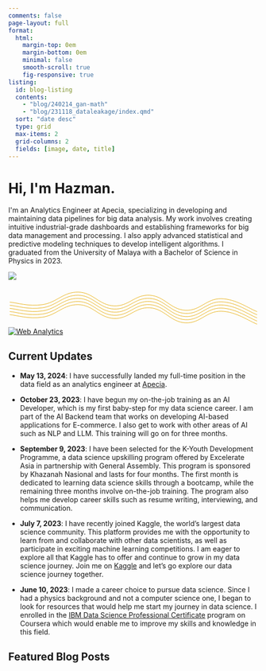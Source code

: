 ```yaml
---
comments: false
page-layout: full
format:
  html: 
    margin-top: 0em
    margin-bottom: 0em
    minimal: false
    smooth-scroll: true
    fig-responsive: true
listing:
  id: blog-listing
  contents:   
    - "blog/240214_gan-math"
    - "blog/231118_dataleakage/index.qmd"
  sort: "date desc"
  type: grid
  max-items: 2
  grid-columns: 2
  fields: [image, date, title]
---
```


::: column-screen
```{=html}

<link rel="stylesheet" href="html/landing_page_styles.css">

<div class="gradient_bg">
    <div class="hero section_padding">
        <div class="hero_content">
            <h1>Hi, I'm <span class="gradient_text">Hazman</span>.</h1>
            <p>I'm an Analytics Engineer at Apecia, specializing in developing and maintaining data pipelines for big data analysis. My work involves creating intuitive industrial-grade dashboards and establishing frameworks for big data management and processing. I also apply advanced statistical and predictive modeling techniques to develop intelligent algorithms. I graduated from the University of Malaya with a Bachelor of Science in Physics in 2023.</p>
            
            <!-- <p><b><span style="color:#E6AA04">JOB MARKET 2024:</span></b> I am looking for machine learning positions in Malaysia starting in 2024. My current interests revolve around deep learning, computer vision, NLP and also deploying these AI technologies for applications. I am also open to learn new topics. I spend a considerable amount of my time programming in Python (PyTorch + TensorFlow). </p>
            <p>Here is my <a href="cv/index.html"><span style='text-decoration: underline;
            text-decoration-color: #E6AA04;'>CV (Link)</span></a>. Reach out if you think there might be a fit: <a href="mailto:hazmannaimbinahsan@gmail.com"><span style='text-decoration: underline;
            text-decoration-color: #E6AA04;'>hazmannaimbinahsan@gmail.com</span></a></p> -->
        </div>
        <div class="hero_image">
            <img src="/img/Hazman_Front.png"/>
        </div>
        <div id="dot_container">
        </div>
    </div>
    
<svg xmlns="http://www.w3.org/2000/svg" version="1.1" xmlns:xlink="http://www.w3.org/1999/xlink" xmlns:svgjs="http://svgjs.dev/svgjs" viewBox="0 0 800 150" opacity="1"><defs><linearGradient gradientTransform="rotate(270)" x1="50%" y1="0%" x2="50%" y2="100%" id="sssquiggly-grad"><stop stop-color="hsl(44, 97%, 46%)" stop-opacity="1" offset="0%"></stop><stop stop-color="hsl(44, 97%, 46%)" stop-opacity="1" offset="100%"></stop></linearGradient></defs><g stroke-width="1.5" stroke="url(#sssquiggly-grad)" fill="none" stroke-linecap="round" transform="matrix(1,0,0,1,-5,51.00748062133789)">
<path d="M10,10C31.726190476190478,11.666666666666666,68.75,24.666666666666664,114.28571428571429,18C159.82142857142858,11.333333333333334,180.95238095238096,-22.833333333333332,228.57142857142858,-22C276.1904761904762,-21.166666666666668,295.2380952380953,19.916666666666668,342.8571428571429,22C390.4761904761905,24.083333333333332,409.5238095238095,-14.916666666666668,457.14285714285717,-12C504.7619047619048,-9.083333333333332,523.8095238095239,33.708333333333336,571.4285714285714,36C619.047619047619,38.291666666666664,638.0952380952382,-1.8333333333333333,685.7142857142858,-1C733.3333333333334,-0.16666666666666674,776.1904761904761,31.458333333333336,800,40" transform="matrix(1,0,0,1,0,50)"></path><path d="M10,10C31.726190476190478,11.666666666666666,68.75,24.666666666666664,114.28571428571429,18C159.82142857142858,11.333333333333334,180.95238095238096,-22.833333333333332,228.57142857142858,-22C276.1904761904762,-21.166666666666668,295.2380952380953,19.916666666666668,342.8571428571429,22C390.4761904761905,24.083333333333332,409.5238095238095,-14.916666666666668,457.14285714285717,-12C504.7619047619048,-9.083333333333332,523.8095238095239,33.708333333333336,571.4285714285714,36C619.047619047619,38.291666666666664,638.0952380952382,-1.8333333333333333,685.7142857142858,-1C733.3333333333334,-0.16666666666666674,776.1904761904761,31.458333333333336,800,40" transform="matrix(1,0,0,1,0,40)"></path><path d="M10,10C31.726190476190478,11.666666666666666,68.75,24.666666666666664,114.28571428571429,18C159.82142857142858,11.333333333333334,180.95238095238096,-22.833333333333332,228.57142857142858,-22C276.1904761904762,-21.166666666666668,295.2380952380953,19.916666666666668,342.8571428571429,22C390.4761904761905,24.083333333333332,409.5238095238095,-14.916666666666668,457.14285714285717,-12C504.7619047619048,-9.083333333333332,523.8095238095239,33.708333333333336,571.4285714285714,36C619.047619047619,38.291666666666664,638.0952380952382,-1.8333333333333333,685.7142857142858,-1C733.3333333333334,-0.16666666666666674,776.1904761904761,31.458333333333336,800,40" transform="matrix(1,0,0,1,0,30)"></path><path d="M10,10C31.726190476190478,11.666666666666666,68.75,24.666666666666664,114.28571428571429,18C159.82142857142858,11.333333333333334,180.95238095238096,-22.833333333333332,228.57142857142858,-22C276.1904761904762,-21.166666666666668,295.2380952380953,19.916666666666668,342.8571428571429,22C390.4761904761905,24.083333333333332,409.5238095238095,-14.916666666666668,457.14285714285717,-12C504.7619047619048,-9.083333333333332,523.8095238095239,33.708333333333336,571.4285714285714,36C619.047619047619,38.291666666666664,638.0952380952382,-1.8333333333333333,685.7142857142858,-1C733.3333333333334,-0.16666666666666674,776.1904761904761,31.458333333333336,800,40" transform="matrix(1,0,0,1,0,20)"></path><path d="M10,10C31.726190476190478,11.666666666666666,68.75,24.666666666666664,114.28571428571429,18C159.82142857142858,11.333333333333334,180.95238095238096,-22.833333333333332,228.57142857142858,-22C276.1904761904762,-21.166666666666668,295.2380952380953,19.916666666666668,342.8571428571429,22C390.4761904761905,24.083333333333332,409.5238095238095,-14.916666666666668,457.14285714285717,-12C504.7619047619048,-9.083333333333332,523.8095238095239,33.708333333333336,571.4285714285714,36C619.047619047619,38.291666666666664,638.0952380952382,-1.8333333333333333,685.7142857142858,-1C733.3333333333334,-0.16666666666666674,776.1904761904761,31.458333333333336,800,40" transform="matrix(1,0,0,1,0,10)"></path></g></svg>

    <!-- Statcounter Code -->
    <!-- Default Statcounter code for Hazman Portfolio Website
    https://hazmannaim.github.io/ -->
    <script type="text/javascript">
    var sc_project=12978336; 
    var sc_invisible=1; 
    var sc_security="8b60d2c9"; 
    </script>
    <script type="text/javascript"
    src="https://www.statcounter.com/counter/counter.js"
    async></script>
    <noscript><div class="statcounter"><a title="Web Analytics"
    href="https://statcounter.com/" target="_blank"><img
    class="statcounter"
    src="https://c.statcounter.com/12978336/0/8b60d2c9/1/"
    alt="Web Analytics"
    referrerPolicy="no-referrer-when-downgrade"></a></div></noscript>
    <!-- End of Statcounter Code -->

</div>

<script src="html/jquery.min.js"></script>
<script src="html/TweenMax.min.js"></script>
<script src="html/parallax.js"></script>
```
:::

::: {#news}
## Current Updates
-   **May 13, 2024**: I have successfully landed my full-time position in the data field as an analytics engineer at [Apecia](https://apecia.com).  

-   **October 23, 2023**: I have begun my on-the-job training as an AI Developer, which is my first baby-step for my data science career. I am part of the AI Backend team that works on developing AI-based applications for E-commerce. I also get to work with other areas of AI such as NLP and LLM. This training will go on for three months.

-   **September 9, 2023**: I have been selected for the K-Youth Development Programme, a data science upskilling program offered by Excelerate Asia in partnership with General Assembly. This program is sponsored by Khazanah Nasional and lasts for four months. The first month is dedicated to learning data science skills through a bootcamp, while the remaining three months involve on-the-job training. The program also helps me develop career skills such as resume writing, interviewing, and communication.

-   **July 7, 2023**: I have recently joined Kaggle, the world's largest data science community. This platform provides me with the opportunity to learn from and collaborate with other data scientists, as well as participate in exciting machine learning competitions. I am eager to explore all that Kaggle has to offer and continue to grow in my data science journey. Join me on [Kaggle](https://www.theforage.com/virtual-internships) and let's go explore our data science journey together.

-   **June 10, 2023**: I made a career choice to pursue data science. Since I had a physics background and not a computer science one, I began to look for resources that would help me start my journey in data science. I enrolled in the [IBM Data Science Professional Certificate](https://www.coursera.org/professional-certificates/ibm-data-science) program on Coursera which would enable me to improve my skills and knowledge in this field.
:::

## Featured Blog Posts

::: {#blog-listing}
:::